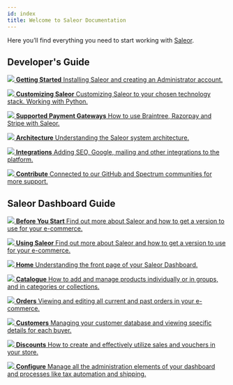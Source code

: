 ```yaml
---
id: index
title: Welcome to Saleor Documentation
---
```



Here you’ll find everything you need to start working with [Saleor](https://saleor.io).


## Developer's Guide

<CardGrid home>

[![](/assets/icons/getting-started.svg) **Getting Started** Installing Saleor and creating an Administrator account.](/docs/getting-started/intro)

[![](/assets/icons/customizing.svg) **Customizing Saleor** Customizing Saleor to your chosen technology stack. Working with Python.](/docs/customization/intro)

[![](/assets/icons/payment-gateways.svg) **Supported Payment Gateways** How to use Braintree, Razorpay and Stripe with Saleor.](/docs/payment-gateways/intro)

[![](/assets/icons/architecture.svg) **Architecture** Understanding the Saleor system architecture.](/docs/architecture/intro)

[![](/assets/icons/integrations.svg) **Integrations** Adding SEO, Google, mailing and other integrations to the platform.](/docs/integrations/intro)

[![](/assets/icons/contribute.svg) **Contribute** Connected to our GitHub and Spectrum communities for more support.](/docs/contributing/intro)

</CardGrid>

## Saleor Dashboard Guide

<CardGrid home>

[![](/assets/icons/before-start.svg) **Before You Start** Find out more about Saleor and how to get a version to use for your e-commerce.](/docs/dashboard/before-you-start)

[![](/assets/icons/using-saleor.svg) **Using Saleor** Find out more about Saleor and how to get a version to use for your e-commerce.](/docs/dashboard/using-saleor)

[![](/assets/icons/storefront.svg) **Home** Understanding the front page of your Saleor Dashboard.](/docs/dashboard/home)

[![](/assets/icons/catalogue.svg) **Catalogue** How to add and manage products individually or in groups, and in categories or collections.](/docs/dashboard/catalog/intro)

[![](/assets/icons/orders.svg) **Orders** Viewing and editing all current and past orders in your e-commerce.](/docs/dashboard/orders)

[![](/assets/icons/customers.svg) **Customers** Managing your customer database and viewing specific details for each buyer.](/docs/dashboard/customers)

[![](/assets/icons/discounts.svg) **Discounts** How to create and effectively utilize sales and vouchers in your store.](/docs/dashboard/discounts/sales)

[![](/assets/icons/configure.svg) **Configure** Manage all the administration elements of your dashboard and processes like tax automation and shipping.](/docs/dashboard/configuration/intro)

</CardGrid>
